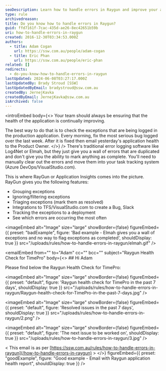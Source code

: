 ```yaml
---
seoDescription: Learn how to handle errors in Raygun and improve your application's health with our step-by-step guide.
type: rule
archivedreason:
title: Do you know how to handle errors in Raygun?
guid: ffd7161f-7cac-435d-ae26-8ec42651b59b
uri: how-to-handle-errors-in-raygun
created: 2016-12-30T03:34:53.000Z
authors:
  - title: Adam Cogan
    url: https://ssw.com.au/people/adam-cogan
  - title: Eric Phan
    url: https://ssw.com.au/people/eric-phan
related: []
redirects:
  - do-you-know-how-to-handle-errors-in-raygun
lastUpdated: 2024-06-08T03:27:17.000Z
lastUpdatedBy: Brady Stroud [SSW]
lastUpdatedByEmail: bradystroud@ssw.com.au
createdBy: JernejKavka
createdByEmail: JernejKavka@ssw.com.au
isArchived: false
---
```


<introEmbed
  body={<>
Your team should always be ensuring that the health of the application is continually improving.

The best way to do that is to check the exceptions that are being logged in the production application. Every morning, fix the most serious bug logged over the last week. After it is fixed then email yesterday's application health to the Product Owner.
  </>}
/>
There's traditional error logging software like Log4Net or Elmah, but they just give you a wall of errors that are duplicated and don't give you the ability to mark anything as complete. You'll need to manually clear out the errors and move them into your task tracking system (Azure DevOps/VisualStudio.com).

This is where RayGun or Application Insights comes into the picture. RayGun gives you the following features:

- Grouping exceptions
- Ignoring/filtering exceptions
- Triaging exceptions (mark them as resolved)
- Integrations to TFS/VisualStudio.com to create a Bug, Slack
- Tracking the exceptions to a deployment
- See which errors are occurring the most often

<imageEmbed
  alt="Image"
  size="large"
  showBorder={false}
  figureEmbed={{
    preset: "badExample",
    figure: 'Bad example - Elmah gives you a wall of exceptions and no way to flag exceptions as completed',
    shouldDisplay: true
  }}
  src="/uploads/rules/how-to-handle-errors-in-raygun/elmah.gif"
/>

<emailEmbed
  from=""
  to="Adam"
  cc=""
  bcc=""
  subject="Raygun Health Check for TimePro"
  body={<>
    ## Hi Adam

Please find below the Raygun Health Check for TimePro:


<imageEmbed
  alt="Image"
  size="large"
  showBorder={false}
  figureEmbed=&#123;&#123;
    preset: "default",
    figure: 'Raygun health check for TimePro in the past 7 days',
    shouldDisplay: true
  &#125;&#125;
  src="/uploads/rules/how-to-handle-errors-in-raygun/Raygun-health-check-for-TimePro-in-the-past-7-days.jpg"
/>


<imageEmbed
  alt="Image"
  size="large"
  showBorder={false}
  figureEmbed=&#123;&#123;
    preset: "default",
    figure: 'Resolved issues in the past 7 days',
    shouldDisplay: true
  &#125;&#125;
  src="/uploads/rules/how-to-handle-errors-in-raygun/2.png"
/>


<imageEmbed
  alt="Image"
  size="large"
  showBorder={false}
  figureEmbed=&#123;&#123;
    preset: "default",
    figure: 'The next issue to be worked on',
    shouldDisplay: true
  &#125;&#125;
  src="/uploads/rules/how-to-handle-errors-in-raygun/3.jpg"
/>

&lt; This email is as per [https://ssw.com.au/rules/how-to-handle-errors-in-raygun](/how-to-handle-errors-in-raygun) &gt;
  </>}
  figureEmbed={{
    preset: "goodExample",
    figure: "Good example - Email with Raygun application health report",
    shouldDisplay: true
  }}
/>
